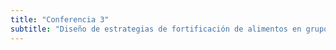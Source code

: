 ```yaml
---
title: "Conferencia 3"
subtitle: "Diseño de estrategias de fortificación de alimentos en grupos poblacionales específicos y las metodologías HCES"
---
```

